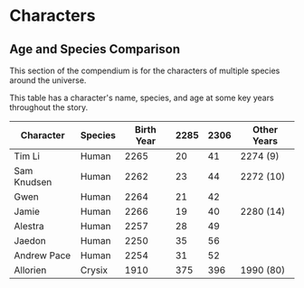 # Characters

## Age and Species Comparison

This section of the compendium is for the characters of multiple species around the universe.

This table has a character's name, species, and age at some key years throughout the story.

| Character   | Species | Birth Year | 2285 |  2306   | Other Years |
| ----------- | ------- | ---------- | ---- | ------- | ----------- |
| Tim Li      | Human   | 2265       | 20   | 41      | 2274 (9)    |
| Sam Knudsen | Human   | 2262       | 23   | 44      | 2272 (10)   |
| Gwen        | Human   | 2264       | 21   | 42      |             |
| Jamie       | Human   | 2266       | 19   | 40      | 2280 (14)   |
| Alestra     | Human   | 2257       | 28   | 49      |             |
| Jaedon      | Human   | 2250       | 35   | 56      |             |
| Andrew Pace | Human   | 2254       | 31   | 52      |             |
| Allorien    | Crysix  | 1910       | 375  | 396     | 1990 (80)   |
